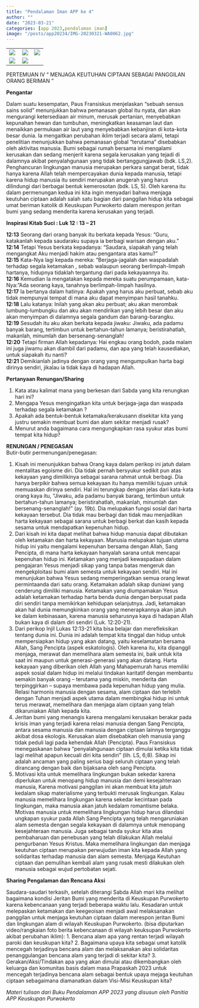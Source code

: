 ```yaml
---
title: "Pendalaman Iman APP ke 4"
author: ""
date: "2023-03-21"
categories: [app 2023,pendalaman iman]
image: "/posts/app20234/IMG-20230321-WA0062.jpg"
---
```


|                                                 |                                              |                                              |
|-------------------------------------------------|----------------------------------------------|----------------------------------------------|
| ![](/posts/app20234/IMG-20230321-WA0030(1).jpg) | ![](/posts/app20234/IMG-20230321-WA0034.jpg) | ![](/posts/app20234/IMG-20230321-WA0036.jpg) |
| ![](/posts/app20234/IMG-20230321-WA0035.jpg)    | ![](/posts/app20234/IMG-20230321-WA0037.jpg) |                                              |
PERTEMUAN IV
“ MENJAGA KEUTUHAN CIPTAAN 
SEBAGAI PANGGILAN ORANG BERIMAN ”

**Pengantar**\

Dalam suatu kesempatan, Paus Fransiskus menjelaskan “sebuah sensus sains 
solid” menunjukkan bahwa pemanasan global itu nyata, dan akan mengurangi 
ketersediaan air minum, merusak pertanian, menyebabkan kepunahan hewan 
dan tumbuhan, meningkatkan keasaman laut dan menaikkan permukaan air laut 
yang menyebabkan kebanjiran di kota-kota besar dunia. Ia mengaitkan 
perubahan iklim terjadi secara alami, tetapi penelitian menunjukkan bahwa 
pemanasan global “terutama” disebabkan oleh aktivitas manusia.
Bumi sebagai rumah bersama ini mengalami kerusakan dan sedang menjerit 
karena segala kerusakan yang tejadi di dalamnya akibat penyalahgunaan yang 
tidak bertanggungjawab (bdk. LS,2). Penghancuran lingkungan manusia 
merupakan perkara sangat berat, tidak hanya karena Allah telah 
mempercayakan dunia kepada manusia, tetapi karena hidup manusia itu sendiri 
merupakan anugerah yang harus dilindungi dari berbagai bentuk kemerosotan 
(bdk. LS, 5). Oleh karena itu dalam permenungan kedua ini kita ingin 
menyadari bahwa menjaga keutuhan ciptaan adalah salah satu bagian dari
panggilan hidup kita sebagai umat beriman katolik di Keuskupan Purwokerto
dalam merespon jeritan bumi yang sedang menderita karena kerusakan yang 
terjadi.

**Inspirasi Kitab Suci : Luk 12 : 13 – 21**\

**12:13** Seorang dari orang banyak itu berkata kepada Yesus: "Guru, 
katakanlah kepada saudaraku supaya ia berbagi warisan dengan aku."\
**12:14** Tetapi Yesus berkata kepadanya: "Saudara, siapakah yang telah
mengangkat Aku menjadi hakim atau pengantara atas kamu?"\
**12:15** Kata-Nya lagi kepada mereka: "Berjaga-jagalah dan waspadalah 
terhadap segala ketamakan , sebab walaupun seorang 
berlimpah-limpah hartanya, hidupnya tidaklah tergantung dari pada 
kekayaannya itu.\
**12:16** Kemudian Ia mengatakan kepada mereka suatu perumpamaan, 
kata-Nya: "Ada seorang kaya, tanahnya berlimpah-limpah hasilnya.\
**12:17** Ia bertanya dalam hatinya: Apakah yang harus aku perbuat, sebab aku 
tidak mempunyai tempat di mana aku dapat menyimpan hasil 
tanahku.\
**12:18** Lalu katanya: Inilah yang akan aku perbuat; aku akan merombak 
lumbung-lumbungku dan aku akan mendirikan yang lebih besar dan 
aku akan menyimpan di dalamnya segala gandum dan 
barang-barangku.\
**12:19** Sesudah itu aku akan berkata kepada jiwaku: Jiwaku, ada padamu 
banyak barang, tertimbun untuk bertahun-tahun lamanya; 
beristirahatlah, makanlah, minumlah dan bersenang-senanglah!\
**12:20** Tetapi firman Allah kepadanya: Hai engkau orang bodoh, pada malam 
ini juga jiwamu akan diambil dari padamu, dan apa yang telah 
kausediakan, untuk siapakah itu nanti?\
**12:21** Demikianlah jadinya dengan orang yang mengumpulkan harta bagi 
dirinya sendiri, jikalau ia tidak kaya di hadapan Allah.

**Pertanyaan Renungan/Sharing**\

1. Kata atau kalimat mana yang berkesan dari Sabda yang kita 
renungkan hari ini?\
2. Mengapa Yesus mengingatkan kita untuk berjaga-jaga dan waspada 
terhadap segala ketamakan ?\
3. Apakah ada bentuk-bentuk ketamaka/kerakusann disekitar kita yang 
justru semakin membuat bumi dan alam sekitar menjadi rusak?\
4. Menurut anda bagaimana cara mengungkapkan rasa syukur atas bumi 
tempat kita hidup?\

**RENUNGAN / PENEGASAN**\
Butir-butir permenungan/penegasan:\

1. Kisah ini menunjukkan bahwa Orang kaya dalam perikop ini jatuh 
dalam mentalitas egoisme diri. Dia tidak pernah bersyukur sedikit pun 
atas kekayaan yang dimilikinya sebagai sarana rahmat untuk berbagi. 
Dia hanya berpikir bahwa semua kekayaan itu hanya memiliki tujuan
untuk memuaskan dirinya sendiri. Hal ini terungkap dengan jelas dari
kata-kata orang kaya itu, “Jiwaku, ada padamu banyak barang, 
tertimbun untuk bertahun-tahun lamanya; beristirahatlah, makanlah, 
minumlah dan bersenang-senanglah!” (ay. 19b). Dia melupakan fungsi 
sosial dari harta kekayaan tersebut. Dia tidak mau berbagi dan tidak mau 
menjadikan harta kekayaan sebagai sarana untuk berbagi berkat dan 
kasih kepada sesama untuk mendapatkan kepenuhan hidup.\ 
2. Dari kisah ini kita dapat melihat bahwa hidup manusia dapat dibutakan
oleh ketamakan dan harta kekayaan. Manusia melupakan tujuan utama 
hidup ini yaitu mengalami kepenuhan bersama dengan Allah, Sang
Pencipta, di mana harta kekayaan hanyalah sarana untuk mencapai 
kepenuhan hidup ini. Ketamakan yang menjadi kewaspadaan dalam
pengajaran Yesus menjadi sikap yang tanpa batas mengeruk dan 
mengekploitasi bumi alam semesta untuk kekayaan sendiri. Hal ini
menunjukan bahwa Yesus sedang memperingatkan semua orang lewat 
permintaanda dari satu orang. Ketamakan adalah sikap duniawi yang
cenderung dimiliki manusia. Ketamakan yang diumpamakan Yesus 
adalah ketamakan terhadap harta benda dunia dengan berpusat pada diri
sendiri tanpa memikirkan kehidupan selanjutnya. Jadi, ketamakan akan hal
dunia memungkinkan orang yang menerapkannya akan jatuh ke dalam 
kebinasaan, karena manusia seharusnya kaya di hadapan Allah bukan kaya
di dalam diri sendiri (Luk. 12:20-21).\
3. Dari perikop Injil Lukas 12:13-21 kita bisa belajar dan merefleksikan 
tentang dunia ini. Dunia ini adalah tempat kita tinggal dan hidup untuk 
mempersiapkan hidup yang akan datang, yaitu keselamatan bersama 
Allah, Sang Pencipta (aspek eskatologis). Oleh karena itu, kita dipanggil
menjaga, merawat dan memelihara alam semesta ini, baik untuk kita saat 
ini maupun untuk generasi-generasi yang akan datang. Harta kekayaan 
yang diberikan oleh Allah yang Mahapemurah harus memiliki aspek 
sosial dalam hidup ini melalui tindakan karitatif dengan membantu 
semakin banyak orang – terutama yang miskin, menderita dan 
terpinggirkan – supaya membawa pada kepenuhan hidup yang mulia. 
Relasi harmonis manusia dengan sesama, alam ciptaan dan terlebih 
dengan Tuhan menjadi aspek utama dalam membingkai hidup ini untuk 
terus merawat, memelihara dan menjaga alam ciptaan yang telah 
dikaruniakan Allah kepada kita.\
4. Jeritan bumi yang menangis karena mengalami kerusakan berakar pada 
krisis iman yang terjadi karena relasi manusia dengan Sang Pencipta, 
antara sesama manusia dan manusia dengan ciptaan lainnya terganggu 
akibat dosa ekologis. Kerusakan alam disebabkan oleh manusia yang 
tidak peduli lagi pada kehendak Allah (Pencipta). Paus Fransiskus 
menegaskanan bahwa “penyalahgunaan ciptaan dimulai ketika kita tidak 
lagi melihat apapun kecuali diri kita sendiri” (lih. LS, 6;8). Sikap ini 
adalah ancaman yang paling serius bagi seluruh ciptaan yang telah 
dirancang dengan baik dan bijaksana oleh sang Pencipta.\
5. Motivasi kita untuk memelihara lingkungan bukan sekedar karena 
diperlukan untuk menopang hidup manusia dan demi kesejahteraan 
manusia, Karena motivasi panggilan ini akan membuat kita jatuh 
kedalam sikap materialisme yang terbukti merusak lingkungan. Kalau 
manusia memelihara lingkungan karena sekedar kecintaan pada 
lingkungan, maka manusia akan jatuh kedalam romantisme belaka. 
Motivas manusia untuk memelihara lingkungan hidup harus dilandasi 
ungkapan syukur pada Allah Sang Pencipta yang telah mengaruniakan 
alam semesta dengan segala kekayaan di dalamnya untuk menopang 
kesejahteraan manusia. Juga sebagai tanda syukur kita atas pembaharuan 
dan penebusan yang telah dilakukan Allah melalui pengurbanan Yesus 
Kristus. Maka memelihara lingkungan dan menjaga keutuhan ciptaan 
merupakan perwujudan iman kita kepada Allah yang solidaritas terhadap 
manusia dan alam semesta. Menjaga Keutuhan ciptaan dan pemulihan 
kembali alam yang rusak mesti dilakukan oleh manusia sebagai wujud 
pertobatan sejati. \

**Sharing Pengalaman dan Rencana Aksi**

Saudara-saudari terkasih, setelah diterangi Sabda Allah mari kita melihat 
bagaimana kondisi Jeritan Bumi yang menderita di Keuskupan Purwokerto 
karena kebencanaan yang terjadi beberapa waktu lalu. Kesadaran untuk
melepaskan ketamakan dan keegeoisan menjadi awal melaksanakan panggilan 
untuk menjaga keutuhan ciptaan dalam merespon jeritan Bumi dan 
lingkungan alam di wilayah Keuskupan Purwokerto. 
(bisa diputarkan video/rangkaian foto berita kebencanaan di wilayah 
keuksupan Purwokerto akibat perubahan iklim): 
1. Bencana alam apa yang rentan terjadi wilayah paroki dan keuskupan kita?
2. Bagaimana upaya kita sebagai umat katolik mencegah terjadinya bencana 
alam dan melaksanakan aksi solidaritas penanggulangan bencana alam yang
terjadi di sekitar kita?
3. Gerakan/Aksi/Tindakan apa yang akan dimulai atau dikembangkan oleh
keluarga dan komunitas basis dalam masa Prapaskah 2023 untuk mencegah 
terjadinya bencana alam sebagai bentuk upaya mejaga keutuhan ciptaan 
sebagaimana diamanatkan dalam Visi-Misi Keuskupan kita?

*Materi tulisan dari Buku Pendalaman APP 2023 yang disusun oleh Panitia APP Keuskupan Purwokerto*
